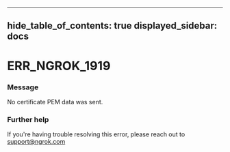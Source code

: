 

---
hide_table_of_contents: true
displayed_sidebar: docs
---


# ERR_NGROK_1919

### Message
No certificate PEM data was sent.

<ErrorDetails error="err_ngrok_1919" />



### Further help
If you're having trouble resolving this error, please reach out to [support@ngrok.com](mailto:support@ngrok.com?subject=Help%20with%20ERR_NGROK_1919)


